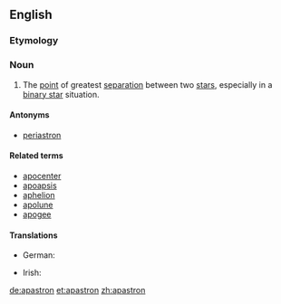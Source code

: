 ==English==

===Etymology===
{{prefix|apo|astron}}

===Noun===
{{en-noun}}

# {{astronomy}} The [[point]] of greatest [[separation]] between two [[star]]s, especially in a [[binary star]] situation.

====Antonyms====
* [[periastron]]

====Related terms====
* [[apocenter]]
* [[apoapsis]]
* [[aphelion]]
* [[apolune]]
* [[apogee]]

====Translations====
{{trans-top|point of greatest separation between two stars}}
* German: {{t+|de|Apastron}}
{{trans-mid}}
* Irish: {{t|ga|apastrón|m|xs=Irish}}
{{trans-bottom}}

[[de:apastron]]
[[et:apastron]]
[[zh:apastron]]